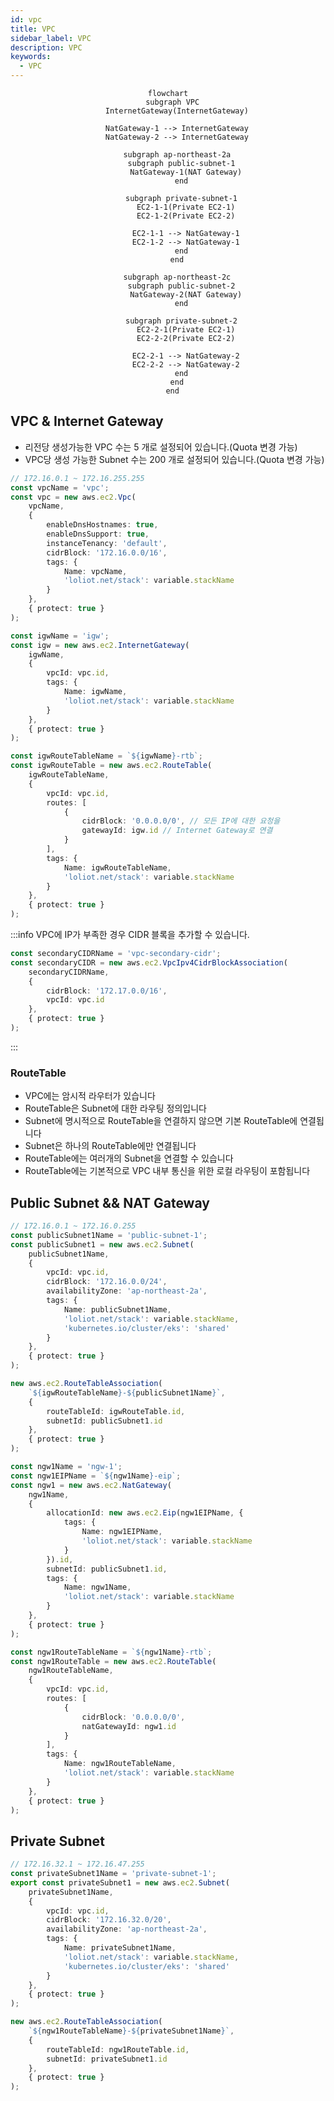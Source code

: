 ```yaml
---
id: vpc
title: VPC
sidebar_label: VPC
description: VPC
keywords:
  - VPC
---
```


<center>

```mermaid
flowchart
  subgraph VPC
    InternetGateway(InternetGateway)

    NatGateway-1 --> InternetGateway
    NatGateway-2 --> InternetGateway

    subgraph ap-northeast-2a
      subgraph public-subnet-1
        NatGateway-1(NAT Gateway)
      end

      subgraph private-subnet-1
        EC2-1-1(Private EC2-1)
        EC2-1-2(Private EC2-2)

        EC2-1-1 --> NatGateway-1
        EC2-1-2 --> NatGateway-1
      end
    end

    subgraph ap-northeast-2c
      subgraph public-subnet-2
        NatGateway-2(NAT Gateway)
      end

      subgraph private-subnet-2
        EC2-2-1(Private EC2-1)
        EC2-2-2(Private EC2-2)

        EC2-2-1 --> NatGateway-2
        EC2-2-2 --> NatGateway-2
      end
    end
  end
```

</center>

## VPC & Internet Gateway

- 리전당 생성가능한 VPC 수는 5 개로 설정되어 있습니다.(Quota 변경 가능)
- VPC당 생성 가능한 Subnet 수는 200 개로 설정되어 있습니다.(Quota 변경 가능)

```typescript
// 172.16.0.1 ~ 172.16.255.255
const vpcName = 'vpc';
const vpc = new aws.ec2.Vpc(
	vpcName,
	{
		enableDnsHostnames: true,
		enableDnsSupport: true,
		instanceTenancy: 'default',
		cidrBlock: '172.16.0.0/16',
		tags: {
			Name: vpcName,
			'loliot.net/stack': variable.stackName
		}
	},
	{ protect: true }
);

const igwName = 'igw';
const igw = new aws.ec2.InternetGateway(
	igwName,
	{
		vpcId: vpc.id,
		tags: {
			Name: igwName,
			'loliot.net/stack': variable.stackName
		}
	},
	{ protect: true }
);

const igwRouteTableName = `${igwName}-rtb`;
const igwRouteTable = new aws.ec2.RouteTable(
	igwRouteTableName,
	{
		vpcId: vpc.id,
		routes: [
			{
				cidrBlock: '0.0.0.0/0', // 모든 IP에 대한 요청을
				gatewayId: igw.id // Internet Gateway로 연결
			}
		],
		tags: {
			Name: igwRouteTableName,
			'loliot.net/stack': variable.stackName
		}
	},
	{ protect: true }
);
```

:::info
VPC에 IP가 부족한 경우 CIDR 블록을 추가할 수 있습니다.

```typescript
const secondaryCIDRName = 'vpc-secondary-cidr';
const secondaryCIDR = new aws.ec2.VpcIpv4CidrBlockAssociation(
	secondaryCIDRName,
	{
		cidrBlock: '172.17.0.0/16',
		vpcId: vpc.id
	},
	{ protect: true }
);
```

:::

### RouteTable

- VPC에는 암시적 라우터가 있습니다
- RouteTable은 Subnet에 대한 라우팅 정의입니다
- Subnet에 명시적으로 RouteTable을 연결하지 않으면 기본 RouteTable에 연결됩니다
- Subnet은 하나의 RouteTable에만 연결됩니다
- RouteTable에는 여러개의 Subnet을 연결할 수 있습니다
- RouteTable에는 기본적으로 VPC 내부 통신을 위한 로컬 라우팅이 포함됩니다

## Public Subnet && NAT Gateway

```typescript
// 172.16.0.1 ~ 172.16.0.255
const publicSubnet1Name = 'public-subnet-1';
const publicSubnet1 = new aws.ec2.Subnet(
	publicSubnet1Name,
	{
		vpcId: vpc.id,
		cidrBlock: '172.16.0.0/24',
		availabilityZone: 'ap-northeast-2a',
		tags: {
			Name: publicSubnet1Name,
			'loliot.net/stack': variable.stackName,
			'kubernetes.io/cluster/eks': 'shared'
		}
	},
	{ protect: true }
);

new aws.ec2.RouteTableAssociation(
	`${igwRouteTableName}-${publicSubnet1Name}`,
	{
		routeTableId: igwRouteTable.id,
		subnetId: publicSubnet1.id
	},
	{ protect: true }
);

const ngw1Name = 'ngw-1';
const ngw1EIPName = `${ngw1Name}-eip`;
const ngw1 = new aws.ec2.NatGateway(
	ngw1Name,
	{
		allocationId: new aws.ec2.Eip(ngw1EIPName, {
			tags: {
				Name: ngw1EIPName,
				'loliot.net/stack': variable.stackName
			}
		}).id,
		subnetId: publicSubnet1.id,
		tags: {
			Name: ngw1Name,
			'loliot.net/stack': variable.stackName
		}
	},
	{ protect: true }
);

const ngw1RouteTableName = `${ngw1Name}-rtb`;
const ngw1RouteTable = new aws.ec2.RouteTable(
	ngw1RouteTableName,
	{
		vpcId: vpc.id,
		routes: [
			{
				cidrBlock: '0.0.0.0/0',
				natGatewayId: ngw1.id
			}
		],
		tags: {
			Name: ngw1RouteTableName,
			'loliot.net/stack': variable.stackName
		}
	},
	{ protect: true }
);
```

## Private Subnet

```typescript
// 172.16.32.1 ~ 172.16.47.255
const privateSubnet1Name = 'private-subnet-1';
export const privateSubnet1 = new aws.ec2.Subnet(
	privateSubnet1Name,
	{
		vpcId: vpc.id,
		cidrBlock: '172.16.32.0/20',
		availabilityZone: 'ap-northeast-2a',
		tags: {
			Name: privateSubnet1Name,
			'loliot.net/stack': variable.stackName,
			'kubernetes.io/cluster/eks': 'shared'
		}
	},
	{ protect: true }
);

new aws.ec2.RouteTableAssociation(
	`${ngw1RouteTableName}-${privateSubnet1Name}`,
	{
		routeTableId: ngw1RouteTable.id,
		subnetId: privateSubnet1.id
	},
	{ protect: true }
);
```
